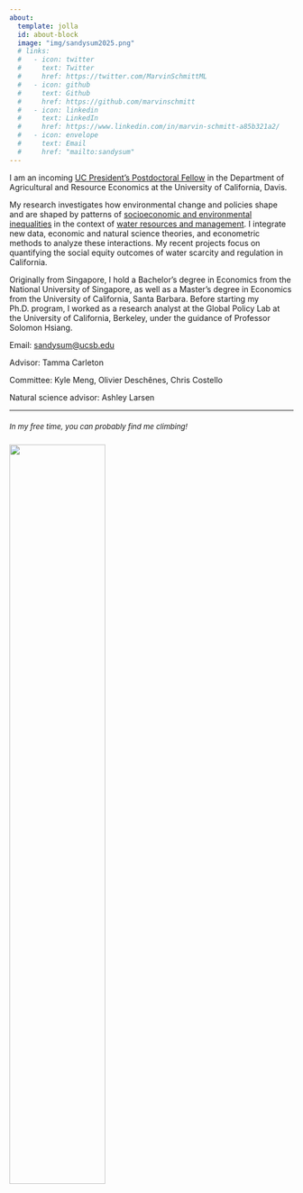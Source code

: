 ```yaml
---
about:
  template: jolla
  id: about-block
  image: "img/sandysum2025.png"
  # links:
  #   - icon: twitter
  #     text: Twitter
  #     href: https://twitter.com/MarvinSchmittML
  #   - icon: github
  #     text: Github
  #     href: https://github.com/marvinschmitt
  #   - icon: linkedin
  #     text: LinkedIn
  #     href: https://www.linkedin.com/in/marvin-schmitt-a85b321a2/
  #   - icon: envelope
  #     text: Email
  #     href: "mailto:sandysum"  
---
```


::: {#about-block}
:::

<!-- I am a Ph.D. candidate in Economics and Environmental Science at the University of California, Santa Barbara. -->

I am an incoming [UC President’s Postdoctoral Fellow](https://ppfp.ucop.edu/info/about-ppfp/) in the Department of Agricultural and Resource Economics at the University of California, Davis.

My research investigates how environmental change and policies shape and are shaped by patterns of <u>socioeconomic and environmental inequalities</u> in the context of <u>water resources and management</u>. 
I integrate new data, economic and natural science theories, and econometric methods to analyze these interactions. 
My recent projects focus on quantifying the social equity outcomes of water scarcity and regulation in California.
<!-- My [job market paper](https://drive.google.com/file/d/1z2F7DWDszOYYzkxyrcM8THEc7Nt8AWsp/view) is the first to comprehensively evaluate the efficiency and reallocative impacts of policy counterfactuals under the [Sustainable Groundwater Management Act](https://water.ca.gov/programs/groundwater-management/sgma-groundwater-management), using restricted-access farm-level data. -->

Originally from Singapore, I hold a Bachelor's degree in Economics from the National University of Singapore, as well as a Master's degree in Economics from the University of California, Santa Barbara. Before starting my Ph.D. program, I worked as a research analyst at the Global Policy Lab at the University of California, Berkeley, under the guidance of Professor Solomon Hsiang.

Email: [sandysum\@ucsb.edu](mailto:sandysum@ucsb.edu)

Advisor: Tamma Carleton

Committee: Kyle Meng, Olivier Deschênes, Chris Costello

Natural science advisor: Ashley Larsen

***

::: {#photo-block style="margin-top: 20px;"}
<font size="2">*In my free time, you can probably find me climbing!*<font size="2">

![](img/IMG_0925_Original.jpeg){fig-align="left" width="58%"
style="margin-right: 15px; margin-top: 10px;"}
:::
